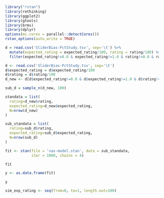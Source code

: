 ```r
library("rstan")
library(rethinking)
library(ggplot2) 
library(gtools)
library(brms)
library(dplyr)
options(mc.cores = parallel::detectCores())
rstan_options(auto_write = TRUE)
```

```r

d = read.csv('SliderBias-PctStudy.tsv', sep='\t') %>%
  mutate(expected_rating = expected_rating/100, rating = rating/100) %>% 
  filter(expected_rating!=0.0 & expected_rating!=1.0 & rating!=0.0 & rating!=1.0)

```


```r

d <- read.csv('SliderBias-PctStudy.tsv', sep='\t')
d$expected_rating = d$expected_rating/100
d$rating = d$rating/100
d_new <- d[d$expected_rating!=0.0 & d$expected_rating!=1.0 & d$rating!=0.0 & d$rating!=1.0, ]
```

```r
sub_d = sample_n(d_new, 100)
```


```r
standata = list(
  rating=d_new$rating,
  expected_rating=d_new$expected_rating,
  N=nrow(d_new)
)
```

```r
sub_standata = list(
  rating=sub_d$rating,
  expected_rating=sub_d$expected_rating,
  N=nrow(sub_d)
)
```


```r
fit <- stan(file = 'vas-model.stan', data = sub_standata, 
            iter = 1000, chains = 4)
```
```r
fit
```
```r
y <- as.data.frame(fit)
```

```r
y
```
```r
sim_exp_rating <- seq(from=0, to=1, length.out=100)
```




